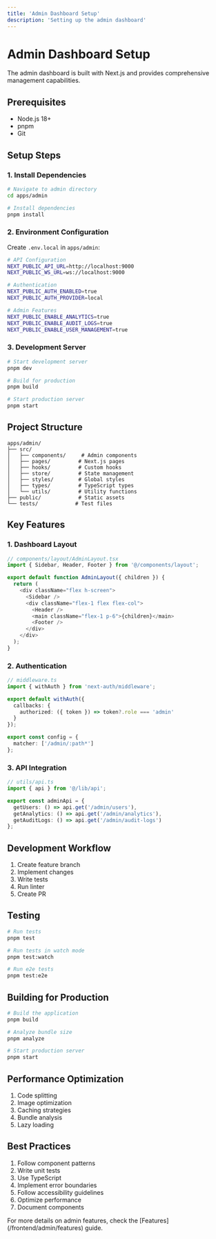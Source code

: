 ```yaml
---
title: 'Admin Dashboard Setup'
description: 'Setting up the admin dashboard'
---
```


# Admin Dashboard Setup

The admin dashboard is built with Next.js and provides comprehensive management capabilities.

## Prerequisites

- Node.js 18+
- pnpm
- Git

## Setup Steps

### 1. Install Dependencies

```bash
# Navigate to admin directory
cd apps/admin

# Install dependencies
pnpm install
```

### 2. Environment Configuration

Create `.env.local` in `apps/admin`:

```bash
# API Configuration
NEXT_PUBLIC_API_URL=http://localhost:9000
NEXT_PUBLIC_WS_URL=ws://localhost:9000

# Authentication
NEXT_PUBLIC_AUTH_ENABLED=true
NEXT_PUBLIC_AUTH_PROVIDER=local

# Admin Features
NEXT_PUBLIC_ENABLE_ANALYTICS=true
NEXT_PUBLIC_ENABLE_AUDIT_LOGS=true
NEXT_PUBLIC_ENABLE_USER_MANAGEMENT=true
```

### 3. Development Server

```bash
# Start development server
pnpm dev

# Build for production
pnpm build

# Start production server
pnpm start
```

## Project Structure

```
apps/admin/
├── src/
│   ├── components/     # Admin components
│   ├── pages/         # Next.js pages
│   ├── hooks/         # Custom hooks
│   ├── store/         # State management
│   ├── styles/        # Global styles
│   ├── types/         # TypeScript types
│   └── utils/         # Utility functions
├── public/            # Static assets
└── tests/            # Test files
```

## Key Features

### 1. Dashboard Layout

```typescript
// components/layout/AdminLayout.tsx
import { Sidebar, Header, Footer } from '@/components/layout';

export default function AdminLayout({ children }) {
  return (
    <div className="flex h-screen">
      <Sidebar />
      <div className="flex-1 flex flex-col">
        <Header />
        <main className="flex-1 p-6">{children}</main>
        <Footer />
      </div>
    </div>
  );
}
```

### 2. Authentication

```typescript
// middleware.ts
import { withAuth } from 'next-auth/middleware';

export default withAuth({
  callbacks: {
    authorized: ({ token }) => token?.role === 'admin'
  }
});

export const config = {
  matcher: ['/admin/:path*']
};
```

### 3. API Integration

```typescript
// utils/api.ts
import { api } from '@/lib/api';

export const adminApi = {
  getUsers: () => api.get('/admin/users'),
  getAnalytics: () => api.get('/admin/analytics'),
  getAuditLogs: () => api.get('/admin/audit-logs')
};
```

## Development Workflow

1. Create feature branch
2. Implement changes
3. Write tests
4. Run linter
5. Create PR

## Testing

```bash
# Run tests
pnpm test

# Run tests in watch mode
pnpm test:watch

# Run e2e tests
pnpm test:e2e
```

## Building for Production

```bash
# Build the application
pnpm build

# Analyze bundle size
pnpm analyze

# Start production server
pnpm start
```

## Performance Optimization

1. Code splitting
2. Image optimization
3. Caching strategies
4. Bundle analysis
5. Lazy loading

## Best Practices

1. Follow component patterns
2. Write unit tests
3. Use TypeScript
4. Implement error boundaries
5. Follow accessibility guidelines
6. Optimize performance
7. Document components

<Note>
  For more details on admin features, check the [Features](/frontend/admin/features) guide.
</Note> 
